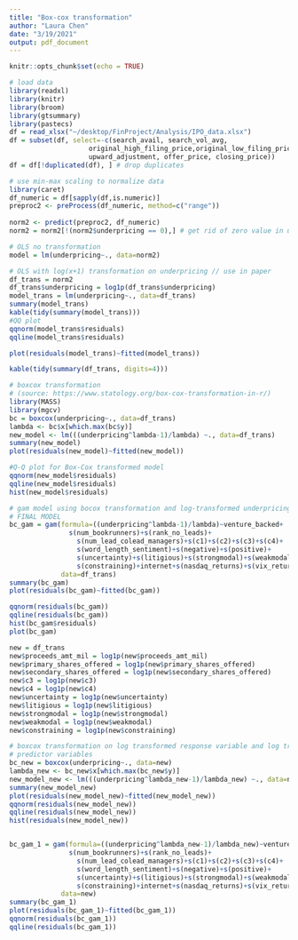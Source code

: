 ```yaml
---
title: "Box-cox transformation"
author: "Laura Chen"
date: "3/19/2021"
output: pdf_document
---
```


```r
knitr::opts_chunk$set(echo = TRUE)
```

```r
# load data
library(readxl)
library(knitr)
library(broom)
library(gtsummary)
library(pastecs)
df = read_xlsx("~/desktop/FinProject/Analysis/IPO_data.xlsx")
df = subset(df, select=-c(search_avail, search_vol_avg, 
                    original_high_filing_price,original_low_filing_price,
                    upward_adjustment, offer_price, closing_price))
df = df[!duplicated(df), ] # drop duplicates

```

```r
# use min-max scaling to normalize data
library(caret)
df_numeric = df[sapply(df,is.numeric)]
preproc2 <- preProcess(df_numeric, method=c("range"))
 
norm2 <- predict(preproc2, df_numeric)
norm2 = norm2[!(norm2$underpricing == 0),] # get rid of zero value in underpricing
```

```r
# OLS no transformation
model = lm(underpricing~., data=norm2)

# OLS with log(x+1) transformation on underpricing // use in paper
df_trans = norm2
df_trans$underpricing = log1p(df_trans$underpricing)
model_trans = lm(underpricing~., data=df_trans)
summary(model_trans)
kable(tidy(summary(model_trans)))
#QQ plot
qqnorm(model_trans$residuals)
qqline(model_trans$residuals)

plot(residuals(model_trans)~fitted(model_trans))

kable(tidy(summary(df_trans, digits=4)))
```


```r
# boxcox transformation
# (source: https://www.statology.org/box-cox-transformation-in-r/)
library(MASS)
library(mgcv)
bc = boxcox(underpricing~., data=df_trans)
lambda <- bc$x[which.max(bc$y)]
new_model <- lm(((underpricing^lambda-1)/lambda) ~., data=df_trans)
summary(new_model)
plot(residuals(new_model)~fitted(new_model))

#Q-Q plot for Box-Cox transformed model
qqnorm(new_model$residuals)
qqline(new_model$residuals)
hist(new_model$residuals)

# gam model using bocox transformation and log-transformed underpricing
# FINAL MODEL
bc_gam = gam(formula=((underpricing^lambda-1)/lambda)~venture_backed+
               s(num_bookrunners)+s(rank_no_leads)+
                 s(num_lead_colead_managers)+s(c1)+s(c2)+s(c3)+s(c4)+
                 s(word_length_sentiment)+s(negative)+s(positive)+
                 s(uncertainty)+s(litigious)+s(strongmodal)+s(weakmodal)+
                 s(constraining)+internet+s(nasdaq_returns)+s(vix_returns),
             data=df_trans)
summary(bc_gam)
plot(residuals(bc_gam)~fitted(bc_gam))

qqnorm(residuals(bc_gam))
qqline(residuals(bc_gam))
hist(bc_gam$residuals)
plot(bc_gam)
```


```r
new = df_trans
new$proceeds_amt_mil = log1p(new$proceeds_amt_mil)
new$primary_shares_offered = log1p(new$primary_shares_offered)
new$secondary_shares_offered = log1p(new$secondary_shares_offered)
new$c3 = log1p(new$c3)
new$c4 = log1p(new$c4)
new$uncertainty = log1p(new$uncertainty)
new$litigious = log1p(new$litigious)
new$strongmodal = log1p(new$strongmodal)
new$weakmodal = log1p(new$weakmodal)
new$constraining = log1p(new$constraining)

# boxcox transformation on log transformed response variable and log transformed 
# predictor variables
bc_new = boxcox(underpricing~., data=new)
lambda_new <- bc_new$x[which.max(bc_new$y)]
new_model_new <- lm(((underpricing^lambda_new-1)/lambda_new) ~., data=new)
summary(new_model_new)
plot(residuals(new_model_new)~fitted(new_model_new))
qqnorm(residuals(new_model_new))
qqline(residuals(new_model_new))
hist(residuals(new_model_new))


bc_gam_1 = gam(formula=((underpricing^lambda_new-1)/lambda_new)~venture_backed+
               s(num_bookrunners)+s(rank_no_leads)+
                 s(num_lead_colead_managers)+s(c1)+s(c2)+s(c3)+s(c4)+
                 s(word_length_sentiment)+s(negative)+s(positive)+
                 s(uncertainty)+s(litigious)+s(strongmodal)+s(weakmodal)+
                 s(constraining)+internet+s(nasdaq_returns)+s(vix_returns),
             data=new)
summary(bc_gam_1)
plot(residuals(bc_gam_1)~fitted(bc_gam_1))
qqnorm(residuals(bc_gam_1))
qqline(residuals(bc_gam_1))
```

